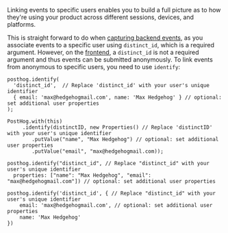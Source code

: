 Linking events to specific users enables you to build a full picture as to how they're using your product across different sessions, devices, and platforms. 

This is straight forward to do when [capturing backend events](/docs/product-analytics/capture-events?tab=Node.js), as you associate events to a specific user using `distinct_id`, which is a required argument. However, on the [frontend](/docs/getting-started/send-events#sending-custom-properties-on-an-event), a `distinct_id` is not a required argument and thus events can be submitted anonymously. To link events from anonymous to specific users, you need to use `identify`:

<MultiLanguage selector="tabs">

```js-web
posthog.identify(
  'distinct_id',  // Replace 'distinct_id' with your user's unique identifier
  { email: 'max@hedgehogmail.com', name: 'Max Hedgehog' } // optional: set additional user properties
);
```

```Android
PostHog.with(this)
     .identify(distinctID, new Properties() // Replace 'distinctID' with your user's unique identifier
        .putValue("name", "Max Hedgehog") // optional: set additional user properties
        .putValue("email", "max@hedgehogmail.com));
```


```iOS
posthog.identify("distinct_id", // Replace "distinct_id" with your user's unique identifier
  properties: ["name": "Max Hedgehog", "email": "max@hedgehogmail.com"]) // optional: set additional user properties
```

```react-native
posthog.identify('distinct_id', { // Replace "distinct_id" with your user's unique identifier
    email: 'max@hedgehogmail.com', // optional: set additional user properties
    name: 'Max Hedgehog'
})
```

</MultiLanguage>

